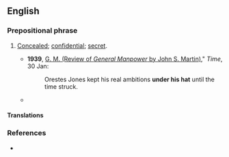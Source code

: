 ==English==
{{rfd|en}}
===Prepositional phrase===
{{en-PP}}

# {{lb|en|idiomatic}} [[concealed|Concealed]]; [[confidential]]; [[secret]].
#* '''1939''', [http://www.time.com/time/magazine/article/0,9171,760731,00.html G. M. (Review of ''General Manpower'' by John S. Martin)]," ''Time'', 30 Jan:
#*: Orestes Jones kept his real ambitions '''under his hat''' until the time struck.
#* {{quote-book|year=2009|title=Blaze of Glory |author=Michael Pryor  |page=98 |ISBN=1442959029 |passage=The Prime Minister jabbed his cigar at Sir Darius. 'I told you those Holmlanders had something '''under their hats'''...." }}

====Translations====
{{trans-see|secret}}

===References===
* {{R:OneLook}}